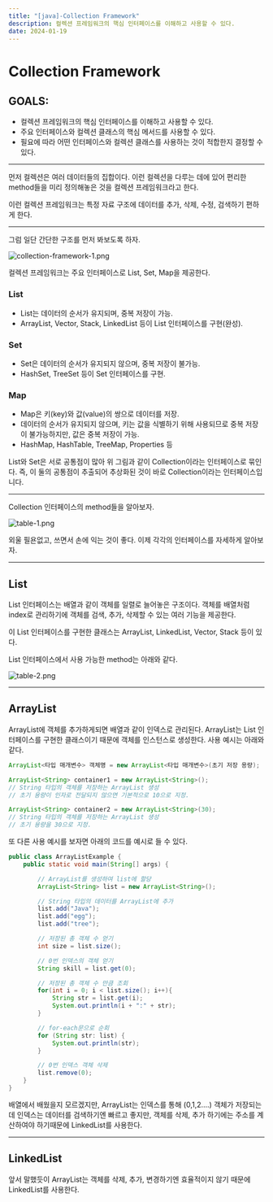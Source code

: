 ```yaml
---
title: "[java]-Collection Framework"
description: 컬렉션 프레임워크의 핵심 인터페이스를 이해하고 사용할 수 있다.
date: 2024-01-19
---
```




# Collection Framework

## GOALS:

- 컬렉션 프레임워크의 핵심 인터페이스를 이해하고 사용할 수 있다.
- 주요 인터페이스와 컬렉션 클래스의 핵심 메서드를 사용할 수 있다.
- 필요에 따라 어떤 인터페이스와 컬렉션 클래스를 사용하는 것이 적합한지 결정할 수 있다.

---

먼저 컬렉션은 여러 데이터들의 집합이다. 이런 컬렉션을 다루는 데에 있어 편리한 method들을 미리 정의해놓은 것을 컬렉션 프레임워크라고 한다.

이런 컬렉션 프레임워크는 특정 자료 구조에 데이터를 추가, 삭제, 수정, 검색하기 편하게 한다.

---

그럼 일단 간단한 구조를 먼저 봐보도록 하자.

![collection-framework-1.png](https://github.com/Sniij/chomanki.com/blob/main/content/blog/java-collection-collection-framework/collection-framework-1.png)

컬렉션 프레임워크는 주요 인터페이스로 List, Set, Map을 제공한다.

### List

- List는 데이터의 순서가 유지되며, 중복 저장이 가능.
- ArrayList, Vector, Stack, LinkedList 등이 List 인터페이스를 구현(완성).

### Set

- Set은 데이터의 순서가 유지되지 않으며, 중복 저장이 불가능.
- HashSet, TreeSet 등이 Set 인터페이스를 구현.

### Map

- Map은 키(key)와 값(value)의 쌍으로 데이터를 저장.
- 데이터의 순서가 유지되지 않으며, 키는 값을 식별하기 위해 사용되므로 중복 저장이 불가능하지만, 값은 중복 저장이 가능.
- HashMap, HashTable, TreeMap, Properties 등

List와 Set은 서로 공통점이 많아 위 그림과 같이 Collection이라는 인터페이스로 묶인다. 즉, 이 둘의 공통점이 추출되어 추상화된 것이 바로 Collection이라는 인터페이스입니다.

---

 Collection 인터페이스의 method들을 알아보자.


![table-1.png](https://github.com/Sniij/chomanki.com/blob/main/content/blog/java-collection-collection-framework/table-1.png)


외울 필욘없고, 쓰면서 손에 익는 것이 좋다. 이제 각각의 인터페이스를 자세하게 알아보자.

---

## List

List 인터페이스는 배열과 같이 객체를 일렬로 늘어놓은 구조이다. 객체를 배열처럼 index로 관리하기에 객체를 검색, 추가, 삭제할 수 있는 여러 기능을 제공한다.

이 List 인터페이스를 구현한 클래스는 ArrayList, LinkedList, Vector, Stack 등이 있다.

 List 인터페이스에서 사용 가능한 method는 아래와 같다.

![table-2.png](https://github.com/Sniij/chomanki.com/blob/main/content/blog/java-collection-collection-framework/table-2.png)

---

## ArrayList

ArrayList에 객체를 추가하게되면 배열과 같이 인덱스로 관리된다. ArrayList는 List 인터페이스를 구현한 클래스이기 때문에 객체를 인스턴스로 생성한다. 사용 예시는 아래와 같다.

```java
ArrayList<타입 매개변수> 객체명 = new ArrayList<타입 매개변수>(초기 저장 용량);

ArrayList<String> container1 = new ArrayList<String>();
// String 타입의 객체를 저장하는 ArrayList 생성
// 초기 용량이 인자로 전달되지 않으면 기본적으로 10으로 지정.

ArrayList<String> container2 = new ArrayList<String>(30);
// String 타입의 객체를 저장하는 ArrayList 생성
// 초기 용량을 30으로 지정.
```

또 다른 사용 예시를 보자면 아래의 코드를 예시로 들 수 있다.

```java
public class ArrayListExample {
	public static void main(String[] args) {

		// ArrayList를 생성하여 list에 할당
		ArrayList<String> list = new ArrayList<String>();

		// String 타입의 데이터를 ArrayList에 추가
		list.add("Java");
		list.add("egg");
		list.add("tree");

		// 저장된 총 객체 수 얻기
		int size = list.size();

		// 0번 인덱스의 객체 얻기
		String skill = list.get(0);

		// 저장된 총 객체 수 만큼 조회
		for(int i = 0; i < list.size(); i++){
			String str = list.get(i);
			System.out.println(i + ":" + str);
		}

		// for-each문으로 순회
		for (String str: list) {
			System.out.println(str);
		}

		// 0번 인덱스 객체 삭제
		list.remove(0);
	}
}
```

 배열에서 배웠을지 모르겠지만, ArrayList는 인덱스를 통해 (0,1,2….) 객체가 저장되는데 인덱스는 데이터를 검색하기엔 빠르고 좋지만, 객체를 삭제, 추가 하기에는 주소를 계산하여야 하기때문에 LinkedList를 사용한다.

---

## LinkedList

앞서 말했듯이 ArrayList는 객체를 삭제, 추가, 변경하기엔 효율적이지 않기 때문에 LinkedList를 사용한다.